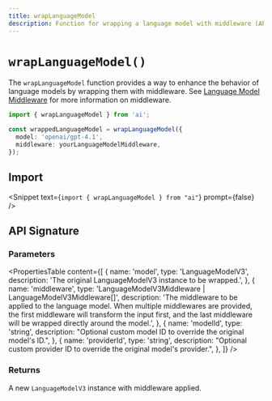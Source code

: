 ```yaml
---
title: wrapLanguageModel
description: Function for wrapping a language model with middleware (API Reference)
---
```


# `wrapLanguageModel()`

The `wrapLanguageModel` function provides a way to enhance the behavior of language models
by wrapping them with middleware.
See [Language Model Middleware](/docs/ai-sdk-core/middleware) for more information on middleware.

```ts
import { wrapLanguageModel } from 'ai';

const wrappedLanguageModel = wrapLanguageModel({
  model: 'openai/gpt-4.1',
  middleware: yourLanguageModelMiddleware,
});
```

## Import

<Snippet text={`import { wrapLanguageModel } from "ai"`} prompt={false} />

## API Signature

### Parameters

<PropertiesTable
  content={[
    {
      name: 'model',
      type: 'LanguageModelV3',
      description: 'The original LanguageModelV3 instance to be wrapped.',
    },
    {
      name: 'middleware',
      type: 'LanguageModelV3Middleware | LanguageModelV3Middleware[]',
      description:
        'The middleware to be applied to the language model. When multiple middlewares are provided, the first middleware will transform the input first, and the last middleware will be wrapped directly around the model.',
    },
    {
      name: 'modelId',
      type: 'string',
      description:
        "Optional custom model ID to override the original model's ID.",
    },
    {
      name: 'providerId',
      type: 'string',
      description:
        "Optional custom provider ID to override the original model's provider.",
    },
  ]}
/>

### Returns

A new `LanguageModelV3` instance with middleware applied.
